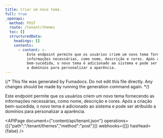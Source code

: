 ```yaml
---
title: Criar um novo tema.
full: true
_openapi:
  method: POST
  route: /tenant/themes
  toc: []
  structuredData:
    headings: []
    contents:
      - content: >-
          Este endpoint permite que os usuários criem um novo tema fornecendo as
          informações necessárias, como nome, descrição e cores. Após a criação
          bem-sucedida, o novo tema é adicionado ao sistema e pode ser atribuído
          a domínios para personalizar a aparência.
---
```


{/* This file was generated by Fumadocs. Do not edit this file directly. Any changes should be made by running the generation command again. */}

Este endpoint permite que os usuários criem um novo tema fornecendo as informações necessárias, como nome, descrição e cores. Após a criação bem-sucedida, o novo tema é adicionado ao sistema e pode ser atribuído a domínios para personalizar a aparência.

<APIPage document={"content/api/tenant.json"} operations={[{"path":"/tenant/themes","method":"post"}]} webhooks={[]} hasHead={false} />